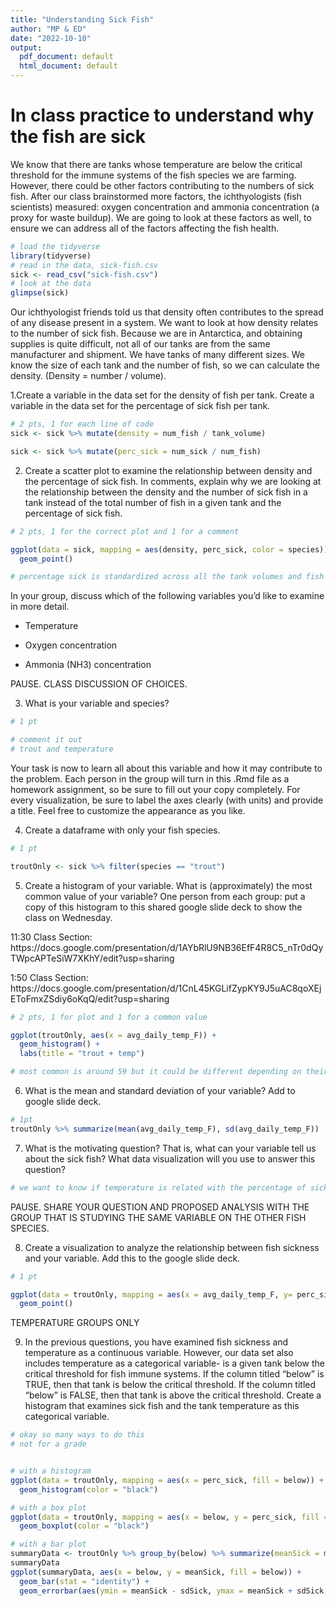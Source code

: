 ```yaml
---
title: "Understanding Sick Fish"
author: "MP & ED"
date: "2022-10-10"
output:
  pdf_document: default
  html_document: default
---
```


# In class practice to understand why the fish are sick

We know that there are tanks whose temperature are below the critical threshold for the immune systems of the fish species we are farming. However, there could be other factors contributing to the numbers of sick fish. After our class brainstormed more factors, the ichthyologists (fish scientists) measured: oxygen concentration and ammonia concentration (a proxy for waste buildup). We are going to look at these factors as well, to ensure we can address all of the factors affecting the fish health. 

```r
# load the tidyverse
library(tidyverse)
# read in the data, sick-fish.csv
sick <- read_csv("sick-fish.csv")
# look at the data
glimpse(sick)
```


Our ichthyologist friends told us that density often contributes to the spread of any disease present in a system. We want to look at how density relates to the number of sick fish. Because we are in Antarctica, and obtaining supplies is quite difficult, not all of our tanks are from the same manufacturer and shipment. We have tanks of many different sizes. We know the size of each tank and the number of fish, so we can calculate the density. (Density = number / volume).


1.Create a variable in the data set for the density of fish per tank. Create a variable in the data set for the percentage of sick fish per tank. 

```r
# 2 pts, 1 for each line of code
sick <- sick %>% mutate(density = num_fish / tank_volume)

sick <- sick %>% mutate(perc_sick = num_sick / num_fish)
```


2. Create a scatter plot to examine the relationship between density and the percentage of sick fish. In comments, explain why we are looking at the relationship between the density and the number of sick fish in a tank instead of the total number of fish in a given tank and the percentage of sick fish.

```r
# 2 pts, 1 for the correct plot and 1 for a comment 

ggplot(data = sick, mapping = aes(density, perc_sick, color = species)) +
  geom_point()

# percentage sick is standardized across all the tank volumes and fish populations, so it puts everything in the same units


```



In your group, discuss which of the following variables you'd like to examine in more detail. 

-   Temperature

-   Oxygen concentration

-   Ammonia (NH3) concentration 


PAUSE. CLASS DISCUSSION OF CHOICES. 


3. What is your variable and species?
```r
# 1 pt

# comment it out
# trout and temperature
```



Your task is now to learn all about this variable and how it may contribute to the problem. Each person in the group will turn in this .Rmd file as a homework assignment, so be sure to fill out your copy completely. For every visualization, be sure to label the axes clearly (with units) and provide a title. Feel free to customize the appearance as you like. 


4. Create a dataframe with only your fish species.  
```r
# 1 pt

troutOnly <- sick %>% filter(species == "trout")
```


5. Create a histogram of your variable. What is (approximately) the most common value of your variable? One person from each group: put a copy of this histogram to this shared google slide deck to show the class on Wednesday.

11:30 Class Section: https://docs.google.com/presentation/d/1AYbRlU9NB36EfF4R8C5_nTr0dQyTWpcAPTeSiW7XKhY/edit?usp=sharing 

1:50 Class Section: https://docs.google.com/presentation/d/1CnL45KGLifZypKY9J5uAC8qoXEjEToFmxZSdiy6oKqQ/edit?usp=sharing

```r

# 2 pts, 1 for plot and 1 for a common value

ggplot(troutOnly, aes(x = avg_daily_temp_F)) +
  geom_histogram() +
  labs(title = "trout + temp")

# most common is around 59 but it could be different depending on their bin number. The correct answer is the value with the greatest frequency for their histogram. 

```

6. What is the mean and standard deviation of your variable? Add to google slide deck. 
```r
# 1pt 
troutOnly %>% summarize(mean(avg_daily_temp_F), sd(avg_daily_temp_F))

```


7. What is the motivating question? That is, what can your variable tell us about the sick fish? What data visualization will you use to answer this question?
```r
# we want to know if temperature is related with the percentage of sick fish. I will use a scatterplot. 
```


PAUSE. SHARE YOUR QUESTION AND PROPOSED ANALYSIS WITH THE GROUP THAT IS STUDYING THE SAME VARIABLE ON THE OTHER FISH SPECIES. 


8. Create a visualization to analyze the relationship between fish sickness and your variable. Add this to the google slide deck.

```r
# 1 pt

ggplot(data = troutOnly, mapping = aes(x = avg_daily_temp_F, y= perc_sick)) +
  geom_point()
```


TEMPERATURE GROUPS ONLY
 
9. In the previous questions, you have examined fish sickness and temperature as a continuous variable. However, our data set also includes temperature as a categorical variable- is a given tank below the critical threshold for fish immune systems. If the column titled "below" is TRUE, then that tank is below the critical threshold. If the column titled "below" is FALSE, then that tank is above the critical threshold. Create a histogram that examines sick fish and the tank temperature as this categorical variable. 
```r

# okay so many ways to do this
# not for a grade


# with a histogram
ggplot(data = troutOnly, mapping = aes(x = perc_sick, fill = below)) +
  geom_histogram(color = "black")

# with a box plot
ggplot(data = troutOnly, mapping = aes(x = below, y = perc_sick, fill = below)) +
  geom_boxplot(color = "black")

# with a bar plot
summaryData <- troutOnly %>% group_by(below) %>% summarize(meanSick = mean(perc_sick), sdSick = sd(perc_sick))
summaryData
ggplot(summaryData, aes(x = below, y = meanSick, fill = below)) +
  geom_bar(stat = "identity") +
  geom_errorbar(aes(ymin = meanSick - sdSick, ymax = meanSick + sdSick, width = 0.2))


```
